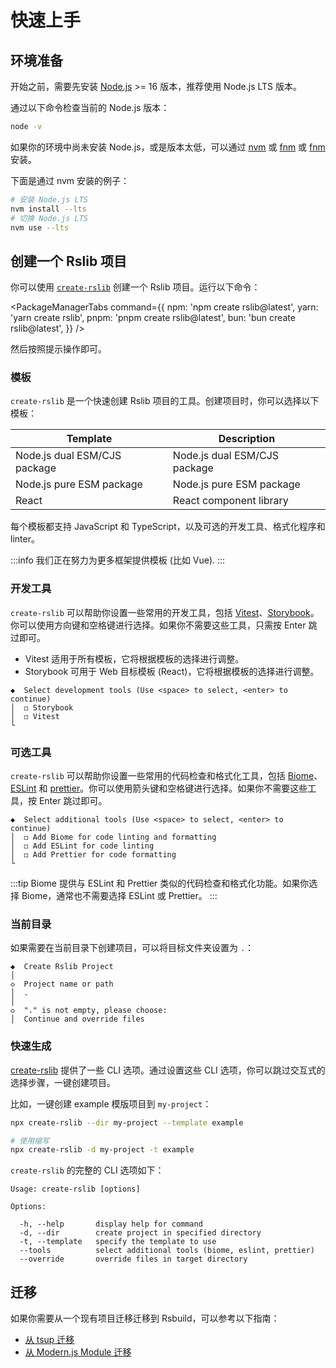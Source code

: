 # 快速上手

## 环境准备

开始之前，需要先安装 [Node.js](https://nodejs.org/) >= 16 版本，推荐使用 Node.js LTS 版本。

通过以下命令检查当前的 Node.js 版本：

```bash
node -v
```

如果你的环境中尚未安装 Node.js，或是版本太低，可以通过 [nvm](https://github.com/nvm-sh/nvm) 或 [fnm](https://github.com/nvm-sh/nvm) 或 [fnm](https:///github.com/Schniz/fnm) 安装。

下面是通过 nvm 安装的例子：

```bash
# 安装 Node.js LTS
nvm install --lts
# 切换 Node.js LTS
nvm use --lts
```

## 创建一个 Rslib 项目

你可以使用 [`create-rslib`](https://www.npmjs.com/package/create-rslib) 创建一个 Rslib 项目。运行以下命令：


<PackageManagerTabs
  command={{
    npm: 'npm create rslib@latest',
    yarn: 'yarn create rslib',
    pnpm: 'pnpm create rslib@latest',
    bun: 'bun create rslib@latest',
  }}
/>

然后按照提示操作即可。

### 模板

`create-rslib` 是一个快速创建 Rslib 项目的工具。创建项目时，你可以选择以下模板：

| Template                     | Description                  |
| ---------------------------- | ---------------------------- |
| Node.js dual ESM/CJS package | Node.js dual ESM/CJS package |
| Node.js pure ESM package     | Node.js pure ESM package     |
| React                        | React component library      |

每个模板都支持 JavaScript 和 TypeScript，以及可选的开发工具、格式化程序和 linter。

:::info
我们正在努力为更多框架提供模板 (比如 Vue).
:::

### 开发工具

`create-rslib` 可以帮助你设置一些常用的开发工具，包括 [Vitest](https://vitest.dev/)、[Storybook](https://storybook.js.org/)。你可以使用方向键和空格键进行选择。如果你不需要这些工具，只需按 Enter 跳过即可。

- Vitest 适用于所有模板，它将根据模板的选择进行调整。
- Storybook 可用于 Web 目标模板 (React)，它将根据模板的选择进行调整。

```text
◆  Select development tools (Use <space> to select, <enter> to continue)
│  ◻ Storybook
│  ◻ Vitest
└
```

### 可选工具

`create-rslib` 可以帮助你设置一些常用的代码检查和格式化工具，包括 [Biome](https://biomejs.dev/)、[ESLint](https://eslint.org/) 和 [prettier](https://prettier.io/)。你可以使用箭头键和空格键进行选择。如果你不需要这些工具，按 Enter 跳过即可。

```text
◆  Select additional tools (Use <space> to select, <enter> to continue)
│  ◻ Add Biome for code linting and formatting
│  ◻ Add ESLint for code linting
│  ◻ Add Prettier for code formatting
└
```

:::tip
Biome 提供与 ESLint 和 Prettier 类似的代码检查和格式化功能。如果你选择 Biome，通常也不需要选择 ESLint 或 Prettier。
:::

### 当前目录

如果需要在当前目录下创建项目，可以将目标文件夹设置为 `.`：

```text
◆  Create Rslib Project
│
◇  Project name or path
│  .
│
◇  "." is not empty, please choose:
│  Continue and override files
```

### 快速生成

[create-rslib](https://www.npmjs.com/package/create-rslib) 提供了一些 CLI 选项。通过设置这些 CLI 选项，你可以跳过交互式的选择步骤，一键创建项目。

比如，一键创建 example 模版项目到 `my-project`：

```bash
npx create-rslib --dir my-project --template example

# 使用缩写
npx create-rslib -d my-project -t example
```

`create-rslib` 的完整的 CLI 选项如下：

```text
Usage: create-rslib [options]

Options:

  -h, --help       display help for command
  -d, --dir        create project in specified directory
  -t, --template   specify the template to use
  --tools          select additional tools (biome, eslint, prettier)
  --override       override files in target directory
```

## 迁移

如果你需要从一个现有项目迁移迁移到 Rsbuild，可以参考以下指南：

- [从 tsup 迁移](/guide/migration/tsup)
- [从 Modern.js Module 迁移](/guide/migration/modernjs-module)
